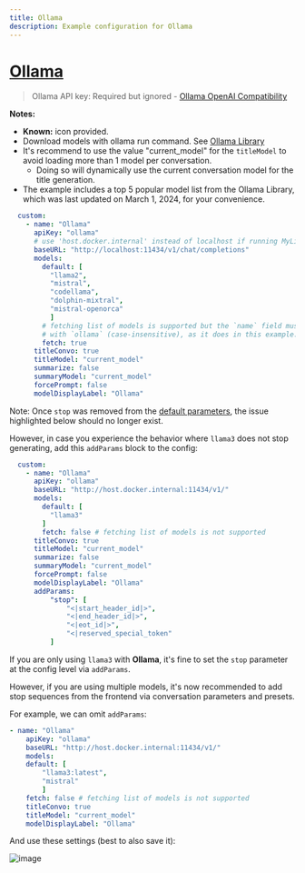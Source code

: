 ```yaml
---
title: Ollama
description: Example configuration for Ollama
---
```


# [Ollama](https://ollama.com/)

> Ollama API key: Required but ignored - [Ollama OpenAI Compatibility](https://github.com/ollama/ollama/blob/main/docs/openai.md)

**Notes:**

- **Known:** icon provided.
- Download models with ollama run command. See [Ollama Library](https://ollama.com/library)
- It's recommend to use the value "current_model" for the `titleModel` to avoid loading more than 1 model per conversation.
    - Doing so will dynamically use the current conversation model for the title generation.
- The example includes a top 5 popular model list from the Ollama Library, which was last updated on March 1, 2024, for your convenience.

```yaml filename="librechat.yaml"
  custom:
    - name: "Ollama"
      apiKey: "ollama"
      # use 'host.docker.internal' instead of localhost if running MyLinks in a docker container
      baseURL: "http://localhost:11434/v1/chat/completions" 
      models:
        default: [
          "llama2",
          "mistral",
          "codellama",
          "dolphin-mixtral",
          "mistral-openorca"
          ]
        # fetching list of models is supported but the `name` field must start
        # with `ollama` (case-insensitive), as it does in this example.
        fetch: true
      titleConvo: true
      titleModel: "current_model"
      summarize: false
      summaryModel: "current_model"
      forcePrompt: false
      modelDisplayLabel: "Ollama"
```

<Callout type="tip" title="Ollama -> llama3">
    
Note: Once `stop` was removed from the [default parameters](/docs/configuration/librechat_yaml/object_structure/default_params), the issue highlighted below should no longer exist.

However, in case you experience the behavior where `llama3` does not stop generating, add this `addParams` block to the config:

```yaml filename="librechat.yaml"
  custom:
    - name: "Ollama"
      apiKey: "ollama"
      baseURL: "http://host.docker.internal:11434/v1/"
      models:
        default: [
          "llama3"
        ]
        fetch: false # fetching list of models is not supported
      titleConvo: true
      titleModel: "current_model"
      summarize: false
      summaryModel: "current_model"
      forcePrompt: false
      modelDisplayLabel: "Ollama"
      addParams:
          "stop": [
              "<|start_header_id|>",
              "<|end_header_id|>",
              "<|eot_id|>",
              "<|reserved_special_token"
          ]
```

If you are only using `llama3` with **Ollama**, it's fine to set the `stop` parameter at the config level via `addParams`.

However, if you are using multiple models, it's now recommended to add stop sequences from the frontend via conversation parameters and presets.

For example, we can omit `addParams`:

```yaml filename="librechat.yaml"
- name: "Ollama"
    apiKey: "ollama"
    baseURL: "http://host.docker.internal:11434/v1/" 
    models:
    default: [
        "llama3:latest",
        "mistral"
        ]
    fetch: false # fetching list of models is not supported
    titleConvo: true
    titleModel: "current_model"
    modelDisplayLabel: "Ollama"
```

And use these settings (best to also save it):

![image](https://github.com/danny-avila/MyLinks/assets/110412045/57460b8c-308a-4d21-9dfe-f48a2ac85099)

</Callout>
